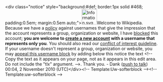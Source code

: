 <article id="29439422" title=User talk:Vmodo>
	<talkpage id="29439422" title="User talk:Vmodo">
&lt;div class=&quot;notice&quot; style=&quot;background:#def; border:1px solid #468; padding:0.5em; margin:0.5em auto;&quot;&gt;[[File:Information.svg|left|50px]]Welcome to Wikipedia. Because we have a [[Wikipedia:ORGNAME|policy]] against usernames that give the impression that the account represents a group, organization or website, I have [[Wikipedia:Blocking policy|blocked]] this account; '''you are welcome to [[Special:Userlogin/signup|create a new account]] with a username that represents only you'''. You should also read our [[Wikipedia:Conflict of interest|conflict of interest guideline]]. If your username doesn't represent a group, organization or website, you may [[Wikipedia:Appealing a block|appeal this username block]] by adding below this notice the text &lt;!-- Copy the text as it appears on your page, not as it appears in this edit area. Do not include the &quot;tlx&quot; argument. --&gt;{{tlx|unblock|''Your reason here''}}.  Thank you. - Dank ([[User talk:Dank|push to talk]]) 00:04, 2 November 2010 (UTC)&lt;/div&gt;&lt;!-- Template:Uw-softerblock --&gt;[[Category:Wikipedians who are indefinitely blocked for promotional user names|{{PAGENAME}}]]{{z15}}&lt;!-- Template:uw-softerblock --&gt;
	</talkpage>
</article>